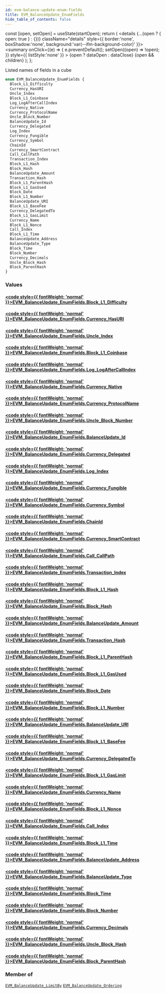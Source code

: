 ```yaml
---
id: evm-balance-update-enum-fields
title: EVM_BalanceUpdate_EnumFields
hide_table_of_contents: false
---
```







  const [open, setOpen] = useState(startOpen);
  return (
    <details {...(open ? { open: true } : {})} className="details" style={{ border:'none', boxShadow:'none', background:'var(--ifm-background-color)' }}>
      <summary
        onClick={(e) => {
          e.preventDefault();
          setOpen((open) => !open);
        }}
        style={{ listStyle:'none' }}
      >
      {open ? dataOpen : dataClose}
      </summary>
      {open && children}
    </details>
  );
};




Listed names of fields in a cube


```graphql
enum EVM_BalanceUpdate_EnumFields {
  Block_L1_Difficulty
  Currency_HasURI
  Uncle_Index
  Block_L1_Coinbase
  Log_LogAfterCallIndex
  Currency_Native
  Currency_ProtocolName
  Uncle_Block_Number
  BalanceUpdate_Id
  Currency_Delegated
  Log_Index
  Currency_Fungible
  Currency_Symbol
  ChainId
  Currency_SmartContract
  Call_CallPath
  Transaction_Index
  Block_L1_Hash
  Block_Hash
  BalanceUpdate_Amount
  Transaction_Hash
  Block_L1_ParentHash
  Block_L1_GasUsed
  Block_Date
  Block_L1_Number
  BalanceUpdate_URI
  Block_L1_BaseFee
  Currency_DelegatedTo
  Block_L1_GasLimit
  Currency_Name
  Block_L1_Nonce
  Call_Index
  Block_L1_Time
  BalanceUpdate_Address
  BalanceUpdate_Type
  Block_Time
  Block_Number
  Currency_Decimals
  Uncle_Block_Hash
  Block_ParentHash
}
```




### Values

#### [<code style={{ fontWeight: 'normal' }}>EVM_BalanceUpdate_EnumFields.<b>Block_L1_Difficulty</b></code>](#) 
> 
> 

#### [<code style={{ fontWeight: 'normal' }}>EVM_BalanceUpdate_EnumFields.<b>Currency_HasURI</b></code>](#) 
> 
> 

#### [<code style={{ fontWeight: 'normal' }}>EVM_BalanceUpdate_EnumFields.<b>Uncle_Index</b></code>](#) 
> 
> 

#### [<code style={{ fontWeight: 'normal' }}>EVM_BalanceUpdate_EnumFields.<b>Block_L1_Coinbase</b></code>](#) 
> 
> 

#### [<code style={{ fontWeight: 'normal' }}>EVM_BalanceUpdate_EnumFields.<b>Log_LogAfterCallIndex</b></code>](#) 
> 
> 

#### [<code style={{ fontWeight: 'normal' }}>EVM_BalanceUpdate_EnumFields.<b>Currency_Native</b></code>](#) 
> 
> 

#### [<code style={{ fontWeight: 'normal' }}>EVM_BalanceUpdate_EnumFields.<b>Currency_ProtocolName</b></code>](#) 
> 
> 

#### [<code style={{ fontWeight: 'normal' }}>EVM_BalanceUpdate_EnumFields.<b>Uncle_Block_Number</b></code>](#) 
> 
> 

#### [<code style={{ fontWeight: 'normal' }}>EVM_BalanceUpdate_EnumFields.<b>BalanceUpdate_Id</b></code>](#) 
> 
> 

#### [<code style={{ fontWeight: 'normal' }}>EVM_BalanceUpdate_EnumFields.<b>Currency_Delegated</b></code>](#) 
> 
> 

#### [<code style={{ fontWeight: 'normal' }}>EVM_BalanceUpdate_EnumFields.<b>Log_Index</b></code>](#) 
> 
> 

#### [<code style={{ fontWeight: 'normal' }}>EVM_BalanceUpdate_EnumFields.<b>Currency_Fungible</b></code>](#) 
> 
> 

#### [<code style={{ fontWeight: 'normal' }}>EVM_BalanceUpdate_EnumFields.<b>Currency_Symbol</b></code>](#) 
> 
> 

#### [<code style={{ fontWeight: 'normal' }}>EVM_BalanceUpdate_EnumFields.<b>ChainId</b></code>](#) 
> 
> 

#### [<code style={{ fontWeight: 'normal' }}>EVM_BalanceUpdate_EnumFields.<b>Currency_SmartContract</b></code>](#) 
> 
> 

#### [<code style={{ fontWeight: 'normal' }}>EVM_BalanceUpdate_EnumFields.<b>Call_CallPath</b></code>](#) 
> 
> 

#### [<code style={{ fontWeight: 'normal' }}>EVM_BalanceUpdate_EnumFields.<b>Transaction_Index</b></code>](#) 
> 
> 

#### [<code style={{ fontWeight: 'normal' }}>EVM_BalanceUpdate_EnumFields.<b>Block_L1_Hash</b></code>](#) 
> 
> 

#### [<code style={{ fontWeight: 'normal' }}>EVM_BalanceUpdate_EnumFields.<b>Block_Hash</b></code>](#) 
> 
> 

#### [<code style={{ fontWeight: 'normal' }}>EVM_BalanceUpdate_EnumFields.<b>BalanceUpdate_Amount</b></code>](#) 
> 
> 

#### [<code style={{ fontWeight: 'normal' }}>EVM_BalanceUpdate_EnumFields.<b>Transaction_Hash</b></code>](#) 
> 
> 

#### [<code style={{ fontWeight: 'normal' }}>EVM_BalanceUpdate_EnumFields.<b>Block_L1_ParentHash</b></code>](#) 
> 
> 

#### [<code style={{ fontWeight: 'normal' }}>EVM_BalanceUpdate_EnumFields.<b>Block_L1_GasUsed</b></code>](#) 
> 
> 

#### [<code style={{ fontWeight: 'normal' }}>EVM_BalanceUpdate_EnumFields.<b>Block_Date</b></code>](#) 
> 
> 

#### [<code style={{ fontWeight: 'normal' }}>EVM_BalanceUpdate_EnumFields.<b>Block_L1_Number</b></code>](#) 
> 
> 

#### [<code style={{ fontWeight: 'normal' }}>EVM_BalanceUpdate_EnumFields.<b>BalanceUpdate_URI</b></code>](#) 
> 
> 

#### [<code style={{ fontWeight: 'normal' }}>EVM_BalanceUpdate_EnumFields.<b>Block_L1_BaseFee</b></code>](#) 
> 
> 

#### [<code style={{ fontWeight: 'normal' }}>EVM_BalanceUpdate_EnumFields.<b>Currency_DelegatedTo</b></code>](#) 
> 
> 

#### [<code style={{ fontWeight: 'normal' }}>EVM_BalanceUpdate_EnumFields.<b>Block_L1_GasLimit</b></code>](#) 
> 
> 

#### [<code style={{ fontWeight: 'normal' }}>EVM_BalanceUpdate_EnumFields.<b>Currency_Name</b></code>](#) 
> 
> 

#### [<code style={{ fontWeight: 'normal' }}>EVM_BalanceUpdate_EnumFields.<b>Block_L1_Nonce</b></code>](#) 
> 
> 

#### [<code style={{ fontWeight: 'normal' }}>EVM_BalanceUpdate_EnumFields.<b>Call_Index</b></code>](#) 
> 
> 

#### [<code style={{ fontWeight: 'normal' }}>EVM_BalanceUpdate_EnumFields.<b>Block_L1_Time</b></code>](#) 
> 
> 

#### [<code style={{ fontWeight: 'normal' }}>EVM_BalanceUpdate_EnumFields.<b>BalanceUpdate_Address</b></code>](#) 
> 
> 

#### [<code style={{ fontWeight: 'normal' }}>EVM_BalanceUpdate_EnumFields.<b>BalanceUpdate_Type</b></code>](#) 
> 
> 

#### [<code style={{ fontWeight: 'normal' }}>EVM_BalanceUpdate_EnumFields.<b>Block_Time</b></code>](#) 
> 
> 

#### [<code style={{ fontWeight: 'normal' }}>EVM_BalanceUpdate_EnumFields.<b>Block_Number</b></code>](#) 
> 
> 

#### [<code style={{ fontWeight: 'normal' }}>EVM_BalanceUpdate_EnumFields.<b>Currency_Decimals</b></code>](#) 
> 
> 

#### [<code style={{ fontWeight: 'normal' }}>EVM_BalanceUpdate_EnumFields.<b>Uncle_Block_Hash</b></code>](#) 
> 
> 

#### [<code style={{ fontWeight: 'normal' }}>EVM_BalanceUpdate_EnumFields.<b>Block_ParentHash</b></code>](#) 
> 
> 



### Member of

[`EVM_BalanceUpdate_LimitBy`](/docs/graphql-reference/inputs/evm-balance-update-limit-by)  <Badge class="secondary" text="input"/><Bullet />[`EVM_BalanceUpdate_Ordering`](/docs/graphql-reference/inputs/evm-balance-update-ordering)  <Badge class="secondary" text="input"/>

